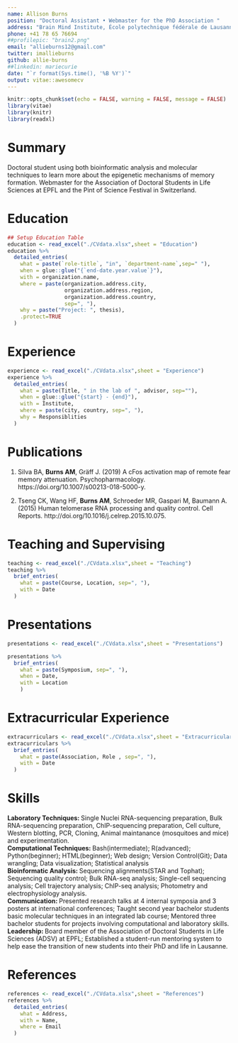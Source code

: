 ```yaml
---
name: Allison Burns
position: "Doctoral Assistant • Webmaster for the PhD Association "
address: "Brain Mind Institute, École polytechnique fédérale de Lausanne, Lausanne, Switzerland"
phone: +41 78 65 76694
##profilepic: "brain2.png"
email: "allieburns12@gmail.com"
twitter: imallieburns
github: allie-burns
##linkedin: mariecurie
date: "`r format(Sys.time(), '%B %Y')`"
output: vitae::awesomecv
---
```


```r
knitr::opts_chunk$set(echo = FALSE, warning = FALSE, message = FALSE)
library(vitae)
library(knitr)
library(readxl)
```


# Summary
Doctoral student using both bioinformatic analysis and molecular techniques to learn more about the epigenetic mechanisms of memory formation. Webmaster for the Association of Doctoral Students in Life Sciences at EPFL and the Pint of Science Festival in Switzerland. 

# Education
```r
## Setup Education Table
education <- read_excel("./CVdata.xlsx",sheet = "Education")
education %>% 
  detailed_entries(
    what = paste(`role-title`, "in", `department-name`,sep=" "),
    when = glue::glue("{`end-date.year.value`}"), 
    with = organization.name,
    where = paste(organization.address.city,
                  organization.address.region, 
                  organization.address.country,
                  sep=", "),
    why = paste("Project: ", thesis),
    .protect=TRUE
  )
```




# Experience
```r
experience <- read_excel("./CVdata.xlsx",sheet = "Experience")
experience %>% 
  detailed_entries(
    what = paste(Title, " in the lab of ", advisor, sep=""),
    when = glue::glue("{start} - {end}"),
    with = Institute,
    where = paste(city, country, sep=", "),
    why = Responsiblities
  )
```



# Publications 
 1. Silva BA, **Burns AM**, Gräff J. (2019) A cFos activation map of remote fear memory attenuation. Psychopharmacology. https://doi.org/10.1007/s00213-018-5000-y.
 
 2. Tseng CK, Wang HF, **Burns AM**, Schroeder MR, Gaspari M, Baumann A. (2015) Human telomerase RNA processing and quality control. Cell Reports. http://doi.org/10.1016/j.celrep.2015.10.075.


# Teaching and Supervising
```r
teaching <- read_excel("./CVdata.xlsx",sheet = "Teaching")
teaching %>% 
  brief_entries(
    what = paste(Course, Location, sep=", "),
    with = Date
  )
```

# Presentations
```r
presentations <- read_excel("./CVdata.xlsx",sheet = "Presentations")

presentations %>%
  brief_entries(
    what = paste(Symposium, sep=", "),
    when = Date,
    with = Location
    )
```

# Extracurricular Experience
```r
extracurriculars <- read_excel("./CVdata.xlsx",sheet = "Extracurriculars")
extracurriculars %>% 
  brief_entries(
    what = paste(Association, Role , sep=", "),
    with = Date
  )
```

# Skills
**Laboratory Techniques: ** Single Nuclei RNA-sequencing preparation, Bulk RNA-sequencing preparation, ChIP-sequencing preparation, Cell culture, Western blotting, PCR, Cloning, Animal maintanance (mosquitoes and mice) and experimentation.  
**Computational Techniques: ** Bash(intermediate); R(advanced); Python(beginner); HTML(beginner); Web design; Version Control(Git); Data wrangling; Data visualization; Statistical analysis   
**Bioinformatic Analysis: ** Sequencing alignments(STAR and Tophat); Sequencing quality control; Bulk RNA-seq analysis; Single-cell sequencing analysis; Cell trajectory analysis; ChIP-seq analysis; Photometry and electrophysiology analysis.   
**Communication: ** Presented research talks at 4 internal symposia and 3 posters at international conferences; Taught second year bachelor students basic molecular techniques in an integrated lab course; Mentored three bachelor students for projects involving computational and laboratory skills.  
**Leadership: ** Board member of the Association of Doctoral Students in Life Sciences (ADSV) at EPFL; Established a student-run mentoring system to help ease the transition of new students into their PhD and life in Lausanne.


# References
```r
references <- read_excel("./CVdata.xlsx",sheet = "References")
references %>% 
  detailed_entries(
    what = Address,
    with = Name,
    where = Email
  )
```